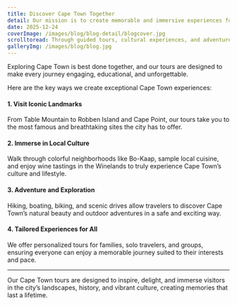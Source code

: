 ---
title: Discover Cape Town Together
detail: Our mission is to create memorable and immersive experiences for travelers exploring Cape Town’s beauty, culture, and history.
date: 2025-12-24
coverImage: /images/blog/blog-detail/blogcover.jpg
scrolltoread: Through guided tours, cultural experiences, and adventure activities, we help visitors connect deeply with Cape Town’s unique landscapes, heritage, and communities.
galleryImg: /images/blog/blog.jpg 
---

Exploring Cape Town is best done together, and our tours are designed to make every journey engaging, educational, and unforgettable.

Here are the key ways we create exceptional Cape Town experiences:

#### 1. Visit Iconic Landmarks  
From Table Mountain to Robben Island and Cape Point, our tours take you to the most famous and breathtaking sites the city has to offer.

#### 2. Immerse in Local Culture  
Walk through colorful neighborhoods like Bo-Kaap, sample local cuisine, and enjoy wine tastings in the Winelands to truly experience Cape Town’s culture and lifestyle.

#### 3. Adventure and Exploration  
Hiking, boating, biking, and scenic drives allow travelers to discover Cape Town’s natural beauty and outdoor adventures in a safe and exciting way.

#### 4. Tailored Experiences for All  
We offer personalized tours for families, solo travelers, and groups, ensuring everyone can enjoy a memorable journey suited to their interests and pace.

---

Our Cape Town tours are designed to inspire, delight, and immerse visitors in the city’s landscapes, history, and vibrant culture, creating memories that last a lifetime.

